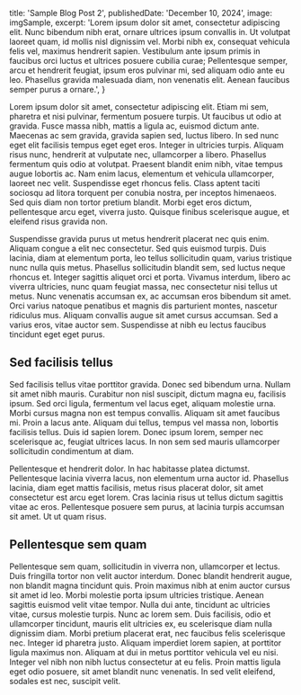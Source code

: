 
  title: 'Sample Blog Post 2',
  publishedDate: 'December 10, 2024',
  image: imgSample,
  excerpt:
    'Lorem ipsum dolor sit amet, consectetur adipiscing elit. Nunc bibendum nibh erat, ornare ultrices ipsum convallis in. Ut volutpat laoreet quam, id mollis nisl dignissim vel. Morbi nibh ex, consequat vehicula felis vel, maximus hendrerit sapien. Vestibulum ante ipsum primis in faucibus orci luctus et ultrices posuere cubilia curae; Pellentesque semper, arcu et hendrerit feugiat, ipsum eros pulvinar mi, sed aliquam odio ante eu leo. Phasellus gravida malesuada diam, non venenatis elit. Aenean faucibus semper purus a ornare.',
}

Lorem ipsum dolor sit amet, consectetur adipiscing elit. Etiam mi sem, pharetra et nisi pulvinar, fermentum posuere turpis. Ut faucibus ut odio at gravida. Fusce massa nibh, mattis a ligula ac, euismod dictum ante. Maecenas ac sem gravida, gravida sapien sed, luctus libero. In sed nunc eget elit facilisis tempus eget eget eros. Integer in ultricies turpis. Aliquam risus nunc, hendrerit at vulputate nec, ullamcorper a libero. Phasellus fermentum quis odio at volutpat. Praesent blandit enim nibh, vitae tempus augue lobortis ac. Nam enim lacus, elementum et vehicula ullamcorper, laoreet nec velit. Suspendisse eget rhoncus felis. Class aptent taciti sociosqu ad litora torquent per conubia nostra, per inceptos himenaeos. Sed quis diam non tortor pretium blandit. Morbi eget eros dictum, pellentesque arcu eget, viverra justo. Quisque finibus scelerisque augue, et eleifend risus gravida non.

Suspendisse gravida purus ut metus hendrerit placerat nec quis enim. Aliquam congue a elit nec consectetur. Sed quis euismod turpis. Duis lacinia, diam at elementum porta, leo tellus sollicitudin quam, varius tristique nunc nulla quis metus. Phasellus sollicitudin blandit sem, sed luctus neque rhoncus et. Integer sagittis aliquet orci et porta. Vivamus interdum, libero ac viverra ultricies, nunc quam feugiat massa, nec consectetur nisi tellus ut metus. Nunc venenatis accumsan ex, ac accumsan eros bibendum sit amet. Orci varius natoque penatibus et magnis dis parturient montes, nascetur ridiculus mus. Aliquam convallis augue sit amet cursus accumsan. Sed a varius eros, vitae auctor sem. Suspendisse at nibh eu lectus faucibus tincidunt eget eget purus.

## Sed facilisis tellus

Sed facilisis tellus vitae porttitor gravida. Donec sed bibendum urna. Nullam sit amet nibh mauris. Curabitur non nisl suscipit, dictum magna eu, facilisis ipsum. Sed orci ligula, fermentum vel lacus eget, aliquam molestie urna. Morbi cursus magna non est tempus convallis. Aliquam sit amet faucibus mi. Proin a lacus ante. Aliquam dui tellus, tempus vel massa non, lobortis facilisis tellus. Duis id sapien lorem. Donec ipsum lorem, semper nec scelerisque ac, feugiat ultrices lacus. In non sem sed mauris ullamcorper sollicitudin condimentum at diam.

Pellentesque et hendrerit dolor. In hac habitasse platea dictumst. Pellentesque lacinia viverra lacus, non elementum urna auctor id. Phasellus lacinia, diam eget mattis facilisis, metus risus placerat dolor, sit amet consectetur est arcu eget lorem. Cras lacinia risus ut tellus dictum sagittis vitae ac eros. Pellentesque posuere sem purus, at lacinia turpis accumsan sit amet. Ut ut quam risus.

## Pellentesque sem quam

Pellentesque sem quam, sollicitudin in viverra non, ullamcorper et lectus. Duis fringilla tortor non velit auctor interdum. Donec blandit hendrerit augue, non blandit magna tincidunt quis. Proin maximus nibh at enim auctor cursus sit amet id leo. Morbi molestie porta ipsum ultricies tristique. Aenean sagittis euismod velit vitae tempor. Nulla dui ante, tincidunt ac ultricies vitae, cursus molestie turpis. Nunc ac lorem sem. Duis facilisis, odio et ullamcorper tincidunt, mauris elit ultricies ex, eu scelerisque diam nulla dignissim diam. Morbi pretium placerat erat, nec faucibus felis scelerisque nec. Integer id pharetra justo. Aliquam imperdiet lorem sapien, at porttitor ligula maximus non. Aliquam at dui in metus porttitor vehicula vel eu nisi. Integer vel nibh non nibh luctus consectetur at eu felis. Proin mattis ligula eget odio posuere, sit amet blandit nunc venenatis. In sed velit eleifend, sodales est nec, suscipit velit.
